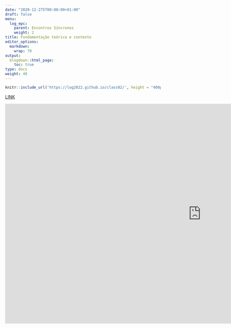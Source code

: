 ```yaml
---
date: "2020-12-275T00:00:00+01:00"
draft: false
menu:
  log_epc:
    parent: Encontros Síncronos
    weight: 2
title: Fundamentação teórica e contexto
editor_options: 
  markdown: 
    wrap: 70
output: 
  blogdown::html_page:
    toc: true
type: docs
weight: 40
---
```


```r
knitr::include_url('https://log2022.github.io/class02/', height = "400px")
```

[LINK](https://log2022.github.io/class02/)


<iframe width="1268" height="713" src="https://www.youtube.com/embed/rl-GPDv6bc0" title="YouTube video player" frameborder="0" allow="accelerometer; autoplay; clipboard-write; encrypted-media; gyroscope; picture-in-picture" allowfullscreen></iframe>
